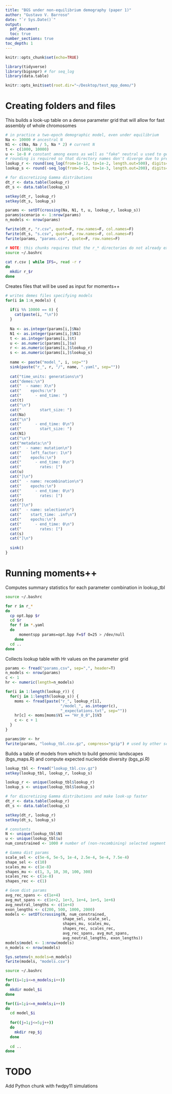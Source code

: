 ```yaml
---
title: "BGS under non-equilibrium demography (paper 1)"
author: "Gustavo V. Barroso"
date: "`r Sys.Date()`"
output:
  pdf_document:
  toc: true
number_sections: true
toc_depth: 1
---
```

  
```r

knitr::opts_chunk$set(echo=TRUE)

library(tidyverse)
library(bigsnpr) # for seq_log
library(data.table)

knitr::opts_knit$set(root.dir="~/Desktop/test_mpp_demo/")
```

# Creating folders and files

This builds a look-up table on a dense parameter grid that will allow for fast 
assembly of whole chromosomes

```r

# in practice a two-epoch demographic model, even under equilibrium
Na <- 10000 # ancestral N
N1 <- c(Na, Na / 5, Na * 2) # current N
t <- c(1000, 10000)
u <- 1e-8 # constant among exons as well as "fake" neutral u used to get B-vals
# rounding is required so that directory names don't diverge due to precision
lookup_r <- round(seq_log(from=1e-12, to=1e-2, length.out=500), digits=15)
lookup_s <- round(-seq_log(from=1e-5, to=1e-3, length.out=200), digits=11)

# for discretizing Gamma distributions
dt_r <- data.table(lookup_r)
dt_s <- data.table(lookup_s)

setkey(dt_r, lookup_r)
setkey(dt_s, lookup_s)

params <- setDT(crossing(Na, N1, t, u, lookup_r, lookup_s))
params$scenario <- 1:nrow(params)
n_models <- nrow(params)

fwrite(dt_r, "r.csv", quote=F, row.names=F, col.names=F)
fwrite(dt_s, "s.csv", quote=F, row.names=F, col.names=F)
fwrite(params, "params.csv", quote=F, row.names=F)
```

```bash

# NOTE: this chunks requires that the r_* directories do not already exist
source ~/.bashrc
  
cat r.csv | while IFS=, read -r r
do
  mkdir r_$r
done
```

Creates files that will be used as input for moments++

```r

# writes demes files specifying models
for(i in 1:n_models) {
  
  if(i %% 10000 == 0) {
    cat(paste(i, "\n"))
  }
  
  Na <- as.integer(params[i,]$Na)
  N1 <- as.integer(params[i,]$N1)
  t <- as.integer(params[i,]$t)
  u <- as.numeric(params[i,]$u)
  r <- as.numeric(params[i,]$lookup_r)
  s <- as.numeric(params[i,]$lookup_s)
  
  name <- paste("model_", i, sep="")
  sink(paste("r_", r, "/", name, ".yaml", sep=""))
  
  cat("time_units: generations\n")
  cat("demes:\n")
  cat("  - name: X\n")
  cat("    epochs:\n")
  cat("      - end_time: ")
  cat(t)
  cat("\n")
  cat("        start_size: ")
  cat(Na)
  cat("\n")
  cat("      - end_time: 0\n")
  cat("        start_size: ")
  cat(N1)
  cat("\n")
  cat("metadata:\n")
  cat("  - name: mutation\n")
  cat("    left_factor: 1\n")
  cat("    epochs:\n")
  cat("      - end_time: 0\n")
  cat("        rates: [")
  cat(u)
  cat("]\n")
  cat("  - name: recombination\n")
  cat("    epochs:\n")
  cat("      - end_time: 0\n")
  cat("        rates: [")
  cat(r)
  cat("]\n")
  cat("  - name: selection\n")
  cat("    start_time: .inf\n")
  cat("    epochs:\n")
  cat("      - end_time: 0\n")
  cat("        rates: [")
  cat(s)
  cat("]\n")
  
  sink()
}
```

# Running moments++

Computes summary statistics for each parameter combination in lookup_tbl

```bash

source ~/.bashrc

for r in r_*
do 
  cp opt.bpp $r
  cd $r
  for f in *.yaml
  do
	  momentspp params=opt.bpp F=$f O=25 > /dev/null
	done
  cd ..
done
```

Collects lookup table with Hr values on the parameter grid

```r

params <- fread("params.csv", sep=",", header=T)
n_models <- nrow(params)
c <- 1
hr <- numeric(length=n_models)

for(i in 1:length(lookup_r)) {
  for(j in 1:length(lookup_s)) {
    moms <- fread(paste("r_", lookup_r[i], 
                        "/model_", as.integer(c), 
                        "_expectations.txt", sep=""))
    hr[c] <- moms[moms$V1 == "Hr_0_0",]$V3
    c <- c + 1
  }
}

params$Hr <- hr
fwrite(params, "lookup_tbl.csv.gz", compress="gzip") # used by other scripts
```

Builds a table of models from which to build genomic landscapes (bgs_maps.R)
and compute expected nucleotide diversity (bgs_pi.R)

```r

lookup_tbl <- fread("lookup_tbl.csv.gz")
setkey(lookup_tbl, lookup_r, lookup_s)

lookup_r <- unique(lookup_tbl$lookup_r)
lookup_s <- unique(lookup_tbl$lookup_s)

# for discretizing Gamma distributions and make look-up faster
dt_r <- data.table(lookup_r)
dt_s <- data.table(lookup_s)

setkey(dt_r, lookup_r)
setkey(dt_s, lookup_s)

# constants
N <- unique(lookup_tbl$N)
u <- unique(lookup_tbl$u)
num_constrained <- 1000 # number of (non-recombining) selected segment in chr

# Gamma dist params
scale_sel <- c(5e-6, 5e-5, 1e-4, 2.5e-4, 5e-4, 7.5e-4)
shape_sel <- c(10)
scales_mu <- c(1e-8)
shapes_mu <- c(1, 3, 10, 30, 100, 300)
scales_rec <- c(1e-8)
shapes_rec <- c(1)

# Geom dist params
avg_rec_spans <- c(1e+4)
avg_mut_spans <- c(1e+2, 1e+3, 1e+4, 1e+5, 1e+6)
avg_neutral_lengths <- c(1e+4)
exon_lengths <- c(200, 500, 1000, 2000)
models <- setDT(crossing(N, num_constrained, 
                         shape_sel, scale_sel, 
                         shapes_mu, scales_mu, 
                         shapes_rec, scales_rec, 
                         avg_rec_spans, avg_mut_spans,
                         avg_neutral_lengths, exon_lengths))
models$model <- 1:nrow(models)
n_models <- nrow(models)

Sys.setenv(n_models=n_models)
fwrite(models, "models.csv")
```

```bash

source ~/.bashrc

for((i=1;i<=n_models;i++))
do 
  mkdir model_$i
done

for((i=1;i<=n_models;i++))
do
  cd model_$i
  
  for((j=1;j<=5;j++))
  do
    mkdir rep_$j
  done
  
  cd ..
done
```

# TODO 
Add Python chunk with fwdpy11 simulations
